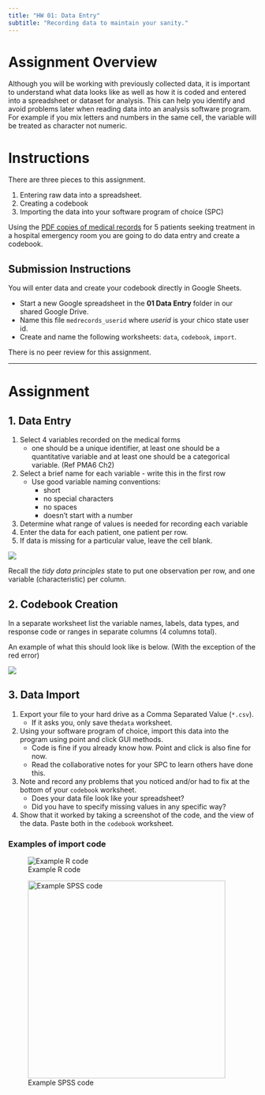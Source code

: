 ```yaml
---
title: "HW 01: Data Entry"
subtitle: "Recording data to maintain your sanity."
---
```


# Assignment Overview
Although you will be working with previously collected data, it is important to understand what data looks like as well as how it is coded and entered into a spreadsheet or dataset for analysis. This can help you identify and avoid problems later when reading data into an analysis software program. For example if you mix letters and numbers in the same cell, the variable will be treated as character not numeric. 

# Instructions

There are three pieces to this assignment. 

1. Entering raw data into a spreadsheet. 
2. Creating a codebook
3. Importing the data into your software program of choice (SPC)

Using the [PDF copies of medical records](https://norcalbiostat.netlify.com/data/medical-records.pdf) for 5 patients seeking treatment in a hospital emergency room you are going to do data entry and create a codebook.


## Submission Instructions

You will enter data and create your codebook directly in Google Sheets.

* Start a new Google spreadsheet in the **01 Data Entry** folder in our shared Google Drive. 
* Name this file `medrecords_userid` where _userid_ is your chico state user id. 
* Create and name the following worksheets: `data`, `codebook`, `import`.

There is no peer review for this assignment. 

----

# Assignment

## 1. Data Entry
1. Select 4 variables recorded on the medical forms
    - one should be a unique identifier, at least one should be a quantitative variable and at least one should be a categorical variable. (Ref PMA6 Ch2)
2. Select a brief name for each variable - write this in the first row
    - Use good variable naming conventions: 
        - short
        - no special characters
        - no spaces
        - doesn't start with a number
3. Determine what range of values is needed for recording each variable 
5. Enter the data for each patient, one patient per row. 
6. If data is missing for a particular value, leave the cell blank. 

![](images/hw1_data.png)

Recall the _tidy data principles_ state to put one observation per row, and one variable (characteristic) per column. 

## 2. Codebook Creation
In a separate worksheet list the variable names, labels, data types, and response code or ranges in separate columns (4 columns total).

An example of what this should look like is below. (With the exception of the red error)

![](images/hw1_codebook.png)


## 3. Data Import
1. Export your file to your hard drive as a Comma Separated Value (`*.csv`). 
    - If it asks you, only save the` data` worksheet.
2. Using your software program of choice, import this data into the program using point and click GUI methods.
    - Code is fine if you already know how. Point and click is also fine for now.
    - Read the collaborative notes for your SPC to learn others have done this.
3. Note and record any problems that you noticed and/or had to fix at the bottom of your `codebook` worksheet. 
    - Does your data file look like your spreadsheet? 
    - Did you have to specify missing values in any specific way?
4. Show that it worked by taking a screenshot of the code, and the view of the data. Paste both in the `codebook` worksheet.
    

### Examples of import code

![Example R code](images/hw1_r_code.png){fig-alt="Example of R import code"}


![Example SPSS code](images/hw1_spss_code.png){width=400 fig-alt="Example of SPSS import code"}


    